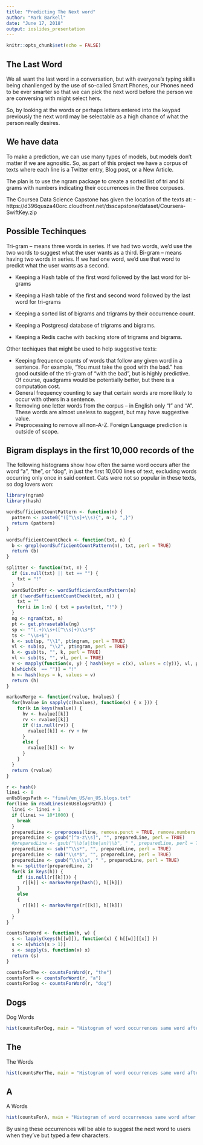 ```yaml
---
title: "Predicting The Next word"
author: "Mark Barkell"
date: "June 17, 2018"
output: ioslides_presentation
---
```


```r
knitr::opts_chunk$set(echo = FALSE)
```

## The Last Word

We all want the last word in a conversation, but with everyone's typing skills being chanllenged by the use of so-called Smart Phones, our Phones need to be ever smarter so that we can pick the next word before the person we are conversing with might select hers.

So, by looking at the words or perhaps letters entered into the keypad previously the next word may be selectable as a high chance of what the person really desires.

## We have data

To make a prediction, we can use many types of models, but models don't matter if we are agnositic. So, as part of this project we have a corpus of texts where each line is a Twitter entry, Blog post, or a New Article.

The plan is to use the ngram package to create a sorted list of tri and bi grams with numbers indicating their occurrences in the three corpuses.

The Coursea Data Science Capstone has given the location of the texts at:
- https://d396qusza40orc.cloudfront.net/dsscapstone/dataset/Coursera-SwiftKey.zip

## Possible Techinques

Tri-gram -- means three words in series.  If we had two words, we'd use the two words to suggest what the user wants as a third.
Bi-gram -- means having two words in series.  If we had one word, we'd use that word to predict what the user wants as a second.

- Keeping a Hash table of the first word followed by the last word for bi-grams
- Keeping a Hash table of the first and second word followed by the last word for tri-grams

- Keeping a sorted list of bigrams and trigrams by their occurrence count.
- Keeping a Postgresql database of trigrams and bigrams.
- Keeping a Redis cache with backing store of trigrams and bigrams.

Other techiques that might be used to help suggestive texts:

- Keeping frequence counts of words that follow any given word in a sentence.  For example, "You must take the good with the bad." has good outside of the tri-gram of "with the bad", but is highly predictive.  Of course, quadgrams would be potentially better, but there is a computation cost.
- General frequency counting to say that certain words are more likely to occur with others in a sentence.
- Removing one letter words from the corpus -- in English only "I" and "A".  These words are almost useless to suggest, but may have suggestive value.
- Preprocessing to remove all non-A-Z.  Foreign Language prediction is outside of scope.

## Bigram displays in the first 10,000 records of the

The following histograms show how often the same word occurs after the word "a", "the", or  "dog", in just the first 10,000 lines of text, excluding words occurring only once in said context.   Cats were not so popular in these texts, so dog lovers won:

```r
library(ngram)
library(hash)

wordSufficientCountPattern <- function(n) {
  pattern <- paste0("([^\\s]+\\s){", n-1, ",}")
  return (pattern)
}

wordSufficientCountCheck <- function(txt, n) {
  b <- grepl(wordSufficientCountPattern(n), txt, perl = TRUE)
  return (b)
}

splitter <- function(txt, n) {
  if (is.null(txt) || txt == "") {
    txt = "!"
  }
  wordSufCntPtr <- wordSufficientCountPattern(n)
  if (!wordSufficientCountCheck(txt, n)) {
    txt = ""
    for(i in 1:n) { txt = paste(txt, "!") }
  }
  ng <- ngram(txt, n)
  pt <- get.phrasetable(ng)
  sp <- "^(.+)\\s+([^\\s]+)\\s*$"
  ts <- "\\s+$";
  k <- sub(sp, "\\1", pt$ngram, perl = TRUE)
  vl <- sub(sp, "\\2", pt$ngram, perl = TRUE)
  k <- gsub(ts, "", k, perl = TRUE)
  vl <- sub(ts, "", vl, perl = TRUE)
  v <- mapply(function(x, y) { hash(keys = c(x), values = c(y))}, vl, pt$freq)
  k[which(k  == "")] = "!"
  h <- hash(keys = k, values = v)
  return (h)
}

markovMerge <- function(rvalue, hvalues) {
  for(hvalue in sapply(c(hvalues), function(x) { x })) { 
    for(k in keys(hvalue)) {
      hv <- hvalue[[k]]
      rv <- rvalue[[k]] 
      if (!is.null(rv)) {
        rvalue[[k]] <- rv + hv
      }
      else {
        rvalue[[k]] <- hv
      }
    }
  }
  return (rvalue)
}

r <- hash()
linei <- 0
enUsBlogsPath <- "final/en_US/en_US.blogs.txt"
for(line in readLines(enUsBlogsPath)) {
  linei <- linei + 1
  if (linei >= 10*1000) {
    break
  }
  preparedLine <- preprocess(line, remove.punct = TRUE, remove.numbers = TRUE)
  preparedLine <- gsub("[^a-z\\s]", "", preparedLine, perl = TRUE)
  #preparedLine <- gsub("\\b(a|the|an)\\b", " ", preparedLine, perl = TRUE)
  preparedLine <- sub("^\\s*", "", preparedLine, perl = TRUE)
  preparedLine <- sub("\\s*$", "", preparedLine, perl = TRUE)
  preparedLine <- gsub("\\s\\s", " ", preparedLine, perl = TRUE)
  h <- splitter(preparedLine, 2)
  for(k in keys(h)) {
    if (is.null(r[[k]])) {
      r[[k]] <- markovMerge(hash(), h[[k]])
    }
    else
    {
      r[[k]] <- markovMerge(r[[k]], h[[k]])
    }
  }
}

countsForWord <- function(h, w) {
  s <- lapply(keys(h[[w]]), function(x) { h[[w]][[x]] })
  s <- s[which(s > 1)]
  s <- sapply(s, function(x) x)
  return (s)
}

countsForThe <- countsForWord(r, "the")
countsForA <- countsForWord(r, "a")
countsForDog <- countsForWord(r, "dog")
```

## Dogs
Dog Words
```r
hist(countsForDog, main = "Histogram of word occurrences same word after 'dog'.")
```

## The
The Words
```r
hist(countsForThe, main = "Histogram of word occurrences same word after 'the'.")
```

## A
A Words
```r
hist(countsForA, main = "Histogram of word occurrences same word after 'a'.")
```


By using these occurrences will be able to suggest the next word to users when they've but typed a few characters.

